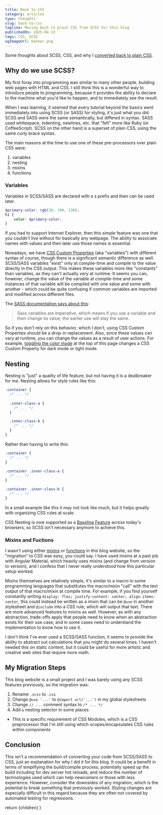 ```yaml
---
title: Back to CSS
category: articles
type: thoughts
slug: back-to-css
tagline: Moving back to plain CSS from SCSS for this blog
publishedOn: 2025-04-13
tags: CSS, SCSS
ogImageUrl: banner.png
---
```



Some thoughts about SCSS, CSS, and why I [converted back to plain CSS](https://github.com/davimiku/blog.davimiku.com/commit/4ab06a4381ab079f7ed095aa10390d9fa4620a01).

## Why do we use SCSS?

My first foray into programming was similar to many other people, building web pages with HTML and CSS. I still think this is a wonderful way to introduce people to programming, because it provides the ability to declare to the machine what you'd like to happen, and to immediately see the result.

When I was learning, it seemed that every tutorial beyond the basics went immediately into using SCSS (or SASS) for styling, it's just what you did. SCSS and SASS were the same semantically, but differed in syntax. SASS used whitespace, indenting, newlines, etc. that "felt" more like Ruby (or CoffeeScript). SCSS on the other hand is a superset of plain CSS, using the same curly brace syntax.

The main reasons at the time to use one of these pre-processors over plain CSS were:

1. variables
2. nesting
3. mixins
4. functions

### Variables

Variables in SCSS/SASS are declared with a `$` prefix and then can be used later. 

```scss
$primary-color: rgb(30, 190, 130);
h1 {
    color: $primary-color;
}
```

If you had to support Internet Explorer, then this simple feature was one that you couldn't live without for basically any webpage. The ability to associate names with values and then later use those names is essential.

Nowadays, we have [CSS Custom Properties](https://developer.mozilla.org/en-US/docs/Web/CSS/CSS_cascading_variables/Using_CSS_custom_properties) (aka "variables") with different syntax of course, though there is a significant semantic difference as well. SCSS/SASS variables "exist" only at compile-time and compile to the value directly in the CSS output. This makes these variables more like "constants" than variables, as they can't actually _vary_ at runtime. It seems you can, however, change the value of the variable at compile-time and some instances of that variable will be compiled with one value and some with another - which could be quite confusing if common variables are imported and modified across different files.

The [SASS documentation says about this](https://sass-lang.com/documentation/variables/):

> Sass variables are imperative, which means if you use a variable and then change its value, the earlier use will stay the same.

So if you don't rely on this behavior, which I don't, using CSS Custom Properties should be a drop-in replacement. Also, since these values can vary at runtime, you can change the values as a result of user actions. For example, [toggling the color mode](https://github.com/davimiku/blog.davimiku.com/blob/710271a728cb8bf73f33e694a11297a42e0e6b9e/src/components/color_scheme_toggle/ColorSchemeToggle.tsx#L70) at the top of this page changes a CSS Custom Property for dark mode or light mode.

## Nesting

Nesting is "just" a quality of life feature, but not having it is a dealbreaker for me. Nesting allows for style rules like this:

```scss
.container {
  /* ... */
  
  .inner-class-a {
    /* ... */
  }

  .inner-class-b {
    /* ... */
  }
}
```

Rather than having to write this:

```scss
.container {
  /* ... */
}
  
.container .inner-class-a {
  /* ... */
}

.container .inner-class-b {
  /* ... */
}
```
 
In a small example like this it may not look like much, but it helps greatly with organizing CSS rules at scale.

CSS Nesting is now supported as a [Baseline Feature](https://caniuse.com/css-nesting) across today's browsers, so SCSS isn't necessary anymore to achieve this.

### Mixins and Fuctions

I wasn't using either [mixins](https://sass-lang.com/documentation/at-rules/mixin/) or [functions](https://sass-lang.com/documentation/at-rules/function/) in this blog website, so the "migration" to CSS was easy, you could say. I have used mixins at a past job with Angular Material, which heavily uses mixins (and change from version to version), and I confess that I never really understood how this particular setup worked.

Mixins themselves are relatively simple, it's similar to a macro in some programming languages that substitutes the macro/mixin "call" with the text output of that macro/mixin at compile time. For example, if you find yourself constantly writing `display: flex; justify-content: center; align-items: center`, this could instead be written as a mixin that can be `@use` in another stylesheet and `@include` into a CSS rule, which will output that text. There are more advanced features to mixins as well. However, as with any abstraction, trade-offs apply that people need to know when an abstraction exists for their use case, and in some cases need to understand the implementation to know how to use it. 

I don't think I've ever used a SCSS/SASS function, it seems to provide the ability to abstract out calculations that you might do several times. I haven't needed this on static content, but it could be useful for more artistic and creative web sites that require more math.

## My Migration Steps

This blog website is a small project and I was barely using any SCSS features previously, so the migration was:

1. Rename `.scss` to `.css`
2. Change `@use '...'` to `@import url('...')` in my global stylesheets
3. Change `// ...` comment syntax to `/* ... */`
4. Add `&` nesting selector in some places
  - This is a specific requirement of CSS Modules, which is a CSS preprocessor that I'm still using which scopes/encapsulates CSS rules within components

## Conclusion

This isn't a recommendation of converting your code from SCSS/SASS to CSS, just an explanation for why I did it for this blog. It could be a benefit in terms of simplifying the build/compile process, potentially speed up the build including for dev server hot reloads, and reduce the number of technologies used which can help newcomers or those with less experience. However, consider the downsides of any migration, which is the potential to break something that previously worked. Styling changes are especially difficult in this regard because they are often not covered by automated testing for regressions.

  return <ArticlePage frontmatter={frontmatter}>{children}</ArticlePage>
}
